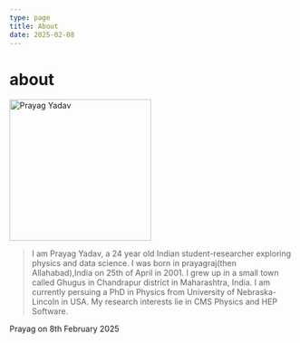 ```yaml
---
type: page
title: About
date: 2025-02-08
---
```


# about


<div className='round p-4 flex justify-center justify-items-center'>
		<a href="/images/womens_day_cropped.jpeg">
				<Image
					src="/images/womens_day_cropped.jpeg"
					alt="Prayag Yadav"
					width="250"
					height="250"
					priority
					className="next-image hover:brightness-110 rounded-full"
				/>
		</a>
	</div>

> I am Prayag Yadav, a 24 year old Indian student-researcher exploring physics and data science.
I was born in prayagraj(then Allahabad),India on 25th of April in 2001. I grew up in a small town called Ghugus in Chandrapur district in Maharashtra, India.
I am currently persuing a PhD in Physics from University of Nebraska-Lincoln in USA.
My research interests lie in CMS Physics and HEP Software.

Prayag on 8th February 2025
